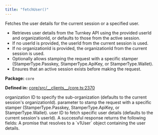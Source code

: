 ```yaml
---
title: "fetchUser()"
---
```



<H3Bordered text="Overview" />

Fetches the user details for the current session or a specified user.

<ul>
  <li>Retrieves user details from the Turnkey API using the provided userId and organizationId, or defaults to those from the active session.</li>
  <li>If no userId is provided, the userId from the current session is used.</li>
  <li>If no organizationId is provided, the organizationId from the current session is used.</li>
  <li>Optionally allows stamping the request with a specific stamper (StamperType.Passkey, StamperType.ApiKey, or StamperType.Wallet).</li>
  <li>Ensures that an active session exists before making the request.</li>
</ul>

<p><strong>Package:</strong> <code>core</code></p>

<p><strong>Defined in:</strong> <a href="https://github.com/tkhq/sdk/blob/main/packages/core/src/__clients__/core.ts#L2370">core/src/__clients__/core.ts:2370</a></p>

<H3Bordered text="Parameters" />

<ParamField body="params" type='FetchUserParams' required={false} >
  <Expandable title="params details">
    <NestedParam parentKey="params" childKey="organizationId" type='string' required={false}>
organization ID to specify the sub-organization (defaults to the current session's organizationId).
</NestedParam>
    <NestedParam parentKey="params" childKey="stampWith" type='StamperType' required={false}>
parameter to stamp the request with a specific stamper (StamperType.Passkey, StamperType.ApiKey, or StamperType.Wallet).
</NestedParam>
    <NestedParam parentKey="params" childKey="userId" type='string' required={false}>
user ID to fetch specific user details (defaults to the current session's userId).
</NestedParam>
  </Expandable>
</ParamField>

<H3Bordered text="Response" />
A successful response returns the following fields:

<ResponseField name="returns" type="v1User" required={true} >
  A promise that resolves to a `v1User` object containing the user details.
</ResponseField>
